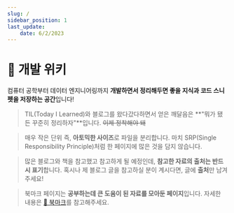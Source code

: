 ```yaml
---
slug: /
sidebar_position: 1
last_update:
    date: 6/2/2023
---
```


#  📌 개발 위키

컴퓨터 공학부터 데이터 엔지니어링까지 **개발하면서 정리해두면 좋을 지식과 코드 스니펫을 저장하는 공간**입니다!

> TIL(Today I Learned)와 블로그를 왔다갔다하면서 얻은 깨달음은 **"뭐가 됐든 꾸준히 정리하자"**입니다. ~~이제 정착해야 돼~~

> 매우 작은 단위 즉, **아토믹한 사이즈**로 파일을 분리합니다. 마치 SRP(Single Responsibility Principle)처럼 한 페이지에 많은 것을 담지 않습니다.

> 많은 블로그와 책을 참고했고 참고하게 될 예정인데, **참고한 자료의 출처는 반드시 표기**합니다. 혹시나 제 블로그 글을 참고하실 분이 계시다면, 글에 **출처**만 남겨주세요!

> 북마크 페이지는 **공부하는데 큰 도움이 된 자료를 모아둔 페이지**입니다. 자세한 내용은 [🔗 북마크](/wiki/bookmark)를 참고해주세요.
